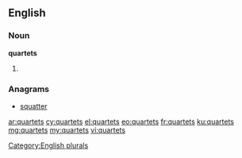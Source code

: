 ==English==

===Noun===
'''quartets'''

# {{plural of|quartet}}

===Anagrams===
* [[squatter#English|squatter]]

[[Category:English plurals]]

[[ar:quartets]]
[[cy:quartets]]
[[el:quartets]]
[[eo:quartets]]
[[fr:quartets]]
[[ku:quartets]]
[[mg:quartets]]
[[my:quartets]]
[[vi:quartets]]